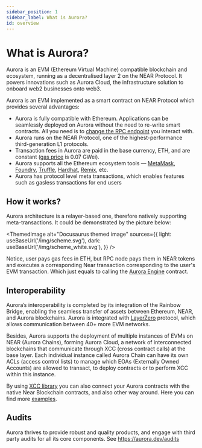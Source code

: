 ```yaml
---
sidebar_position: 1
sidebar_label: What is Aurora?
id: overview
---
```




# What is Aurora?

Aurora is an EVM (Ethereum Virtual Machine) compatible blockchain and ecosystem, running as a decentralised layer 2 on the NEAR Protocol. It powers innovations such as Aurora Cloud, the infrastructure solution to onboard web2 businesses onto web3.

Aurora is an EVM implemented as a smart contract on NEAR Protocol which provides several advantages:

- Aurora is fully compatible with Ethereum. Applications can be seamlessly deployed on Aurora without the need to re-write smart contracts.
All you need is to [change the RPC endpoint] you interact with.
- Aurora runs on the NEAR Protocol, one of the highest-performance third-generation L1 protocols.
- Transaction fees in Aurora are paid in the base currency, ETH, and are constant ([gas price] is 0.07 GWei).
- Aurora supports all the Ethereum ecosystem tools  — [MetaMask], [Foundry], [Truffle], [Hardhat], [Remix], etc. 
- Aurora has protocol level meta transactions, which enables features such as gasless transactions for end users

## How it works?

Aurora architecture is a relayer-based one, therefore natively supporting meta-transactions. It could be demonstrated by the picture below:

  <ThemedImage
  alt="Docusaurus themed image"
  sources={{
    light: useBaseUrl('/img/scheme.svg'),
    dark: useBaseUrl('/img/scheme_white.svg'),
  }}
/>

Notice, user pays gas fees in ETH, but RPC node pays them in NEAR tokens and executes a corresponding Near transaction corresponding to the user's EVM transaction. Which just equals to calling the [Aurora Engine] contract.

## Interoperability

Aurora’s interoperability is completed by its integration of the Rainbow Bridge, enabling the seamless transfer of assets between Ethereum, NEAR, and Aurora blockchains. Aurora is integrated with [LayerZero] protocol, which allows communication between 40+ more EVM networks.

Besides, Aurora supports the deployment of multiple instances of EVMs on NEAR (Aurora Chains), forming Aurora Cloud, a network of interconnected blockchains that communicate through XCC (cross contract calls) at the base layer. Each individual instance called Aurora Chain can have its own ACLs (access control lists) to manage which EOAs (Externally Owned Accounts) are allowed to transact, to deploy contracts or to perform XCC within this instance.

By using [XCC library] you can also connect your Aurora contracts with the native Near Blockchain contracts, and also other way around. Here you can find more [examples].

## Audits

Aurora thrives to provide robust and quality products, and engage with third party audits for all its core components.
See https://aurora.dev/audits

[NEAR Protocol]: https://near.org
[Aurora]: https://aurora.dev
[MetaMask]: https://metamask.io
[Truffle]: https://www.trufflesuite.com/truffle
[Hardhat]: https://hardhat.org
[Remix]: https://remix.ethereum.org
[trustless bridge]: https://near.org/bridge
[carbon neutral]: https://near.org/blog/near-climate-neutral-product
[gas price]: /blog/evm-gas-near-gas-on-aurora
[change the RPC endpoint]: https://aurora.dev/start
[Foundry]: https://github.com/foundry-rs
[Aurora Engine]: https://github.com/aurora-is-near/aurora-engine
[LayerZero]: https://layerzero.network/
[XCC library]: https://github.com/aurora-is-near/aurora-contracts-sdk/
[examples]: https://github.com/aurora-is-near/aurora-contracts-sdk/tree/main/examples